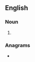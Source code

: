 ==English==

===Noun===
{{head|en|noun form}}

# {{plural of|carpal|lang=en}}

===Anagrams===
* {{anagrams|en|a=aaclprs|rapscal}}